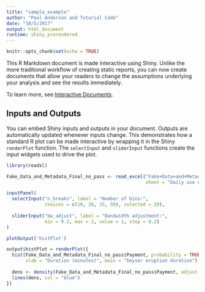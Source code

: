 ```yaml
---
title: "sample_example"
author: "Paul Anderson and Tutorial Code"
date: "10/5/2017"
output: html_document
runtime: shiny_prerendered
---
```


```r
knitr::opts_chunk$set(echo = TRUE)
```

This R Markdown document is made interactive using Shiny. Unlike the more traditional workflow of creating static reports, you can now create documents that allow your readers to change the assumptions underlying your analysis and see the results immediately. 

To learn more, see [Interactive Documents](http://rmarkdown.rstudio.com/authoring_shiny.html).

## Inputs and Outputs

You can embed Shiny inputs and outputs in your document. Outputs are automatically updated whenever inputs change.  This demonstrates how a standard R plot can be made interactive by wrapping it in the Shiny `renderPlot` function. The `selectInput` and `sliderInput` functions create the input widgets used to drive the plot.

```r
library(readxl)

Fake_Data_and_Metadata_Final_no_pass <- read_excel("Fake+Data+and+Metadata+-+Final+no+pass.xlsx", 
                                                   sheet = "Daily use of a WF credit card ")
```

```r
inputPanel(
  selectInput("n_breaks", label = "Number of bins:",
              choices = c(10, 20, 35, 50), selected = 20),
  
  sliderInput("bw_adjust", label = "Bandwidth adjustment:",
              min = 0.2, max = 2, value = 1, step = 0.2)
)

plotOutput('histPlot')
```

```r
output$histPlot = renderPlot({
  hist(Fake_Data_and_Metadata_Final_no_pass$Payment, probability = TRUE, breaks = as.numeric(input$n_breaks),
       xlab = "Duration (minutes)", main = "Geyser eruption duration")
  
  dens <- density(Fake_Data_and_Metadata_Final_no_pass$Payment, adjust = input$bw_adjust)
  lines(dens, col = "blue")
})
```